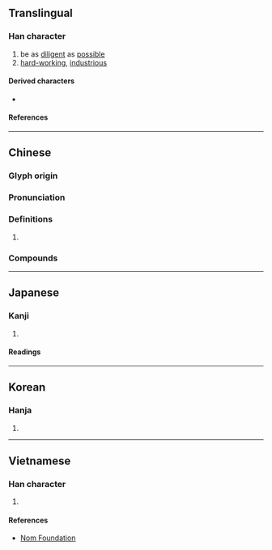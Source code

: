 {{character info}}
==Translingual==

===Han character===
{{Han char|rn=39|rad=子|as=04|sn=7|four=18440|canj=NDOK|ids=⿰子攵}}

# be as [[diligent]] as [[possible]]
# [[hard-working]], [[industrious]]

====Derived characters====
* {{l|mul|[[𭪔]], [[㤵]]}}

====References====
{{Han ref|kx=0278.100|dkj=06951|dj=0546.030|hdz=21012.020|uh=5B5C}}

----

==Chinese==
{{zh-forms}}

===Glyph origin===
{{Han etym}}
{{Han compound|子|攴|alt2=攵|c1=p|c2=s|ls=psc|t2=action}}

===Pronunciation===
{{zh-pron
|m=zī
|c=zi1
|mn=chû/chu
|mc=y
|oc=y
|cat=
}}

===Definitions===
{{zh-hanzi}}

# {{rfdef|zh}}

===Compounds===
{{zh-der|喜孜孜|孜孜|孜孜不倦|孜孜不怠|孜孜矻矻|孜煎|孜然|念孜孜|意孜孜|拉孜縣|江孜|苦孜孜|甘孜|甘孜藏族自治州|托格日尕孜|色格孜庫勒|烏孜別里|蓋孜庫木|蓋孜力克|克孜爾|克孜勒蘇|柯爾克孜|黑孜葦}}

----

==Japanese==

===Kanji===
{{ja-kanji|grade=|rs=子04}}

# {{rfdef|ja|sort=子04}}

====Readings====
{{ja-readings
|on=し
|kun=つとめる
}}

----

==Korean==

===Hanja===
{{ko-hanja|자}}

# {{rfdef|ko|sort=子04}}

----

==Vietnamese==

===Han character===
{{vi-readings|rs=子04|reading=tư}}

# {{rfdef|vi|sort=子04}}

====References====
* [http://nomfoundation.org/common/nom_details.php?codepoint=5b5c Nom Foundation]